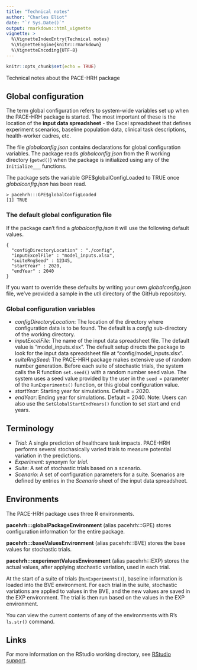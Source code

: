 ```yaml
---
title: "Technical notes"
author: "Charles Eliot"
date: "`r Sys.Date()`"
output: rmarkdown::html_vignette
vignette: >
  %\VignetteIndexEntry{Technical notes}
  %\VignetteEngine{knitr::rmarkdown}
  %\VignetteEncoding{UTF-8}
---
```


```r
knitr::opts_chunk$set(echo = TRUE)
```
Technical notes about the PACE-HRH package

## Global configuration

The term global configuration refers to system-wide variables set up
when the PACE-HRH package is started. The most important of these is the location of the 
__input data spreadsheet__ - the Excel spreadsheet that defines experiment scenarios, 
baseline population data, clinical task descriptions, health-worker cadres, etc. 

The file _globalconfig.json_ contains declarations for global configuration 
variables. The package reads _globalconfig.json_ from the R working directory (`getwd()`)
when the package is initialized using any of the `Initialize___` functions.

The package sets the variable GPE$globalConfigLoaded to TRUE once _globalconfig.json_
has been read.

```
> pacehrh:::GPE$globalConfigLoaded
[1] TRUE
```

### The default global configuration file

If the package can't find a _globalconfig.json_ it will use the following
default values.

```
{
  "configDirectoryLocation" : "./config",
  "inputExcelFile" : "model_inputs.xlsx",
  "suiteRngSeed" : 12345,
  "startYear" : 2020,
  "endYear" : 2040
}
```

If you want to override these defaults by writing your own _globalconfig.json_ file,
we've provided a sample in the _util_ directory of the GitHub repository.

### Global configuration variables

- _configDirectoryLocation_: The location of the directory where configuration
data is to be found. The default is a _config_ sub-directory of the working directory.
- _inputExcelFile_: The name of the input data spreadsheet file. The default value
is "model_inputs.xlsx". The default setup directs the package to look for the
input data spreadsheet file at "config/model_inputs.xlsx".
- _suiteRngSeed_: The PACE-HRH package makes extensive use of random number
generation. Before each suite of stochastic trials, the system calls the 
R function `set.seed()` with a random number seed value. The system uses
a seed value provided by the user in the `seed =` parameter of the `RunExperiments()`
function, or this global configuration value.
- _startYear_: Starting year for simulations. Default = 2020.
- _endYear_: Ending year for simulations. Default = 2040. Note: Users can also
use the `SetGlobalStartEndYears()` function to set start and end years.

## Terminology

- _Trial_: A single prediction of healthcare task impacts. PACE-HRH 
performs several stochasically varied trials to measure potential
variation in the predictions.
- _Experiment_: synonym for _trial_.
- _Suite_: A set of stochastic trials based on a scenario.
- _Scenario_: A set of configuration parameters for a suite. Scenarios are defined by entries
in the _Scenario_ sheet of the input data spreadsheet.

## Environments

The PACE-HRH package uses three R environments.

__pacehrh:::globalPackageEnvironment__ (alias pacehrh:::GPE) stores configuration 
information for the entire package.

__pacehrh:::baseValuesEnvironment__ (alias pacehrh:::BVE) stores the base values 
for stochastic trials.

__pacehrh:::experimentValuesEnvironment__ (alias pacehrh:::EXP) stores the actual values, 
after applying stochastic variation, used in each trial.

At the start of a suite of trials (`RunExperiments()`), 
baseline information is loaded into the BVE environment. For each trial in the suite, 
stochastic variations are applied to values in the 
BVE, and the new values are saved in the EXP environment. The trial is then run 
based on the values in the EXP environment.
 
You can view the current contents of any of the environments with R's
`ls.str()` command.

## Links

For more information on the RStudio working directory,
see [RStudio support](https://support.rstudio.com/hc/en-us/articles/200711843-Working-Directories-and-Workspaces-in-the-RStudio-IDE).

